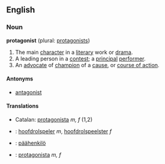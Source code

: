 ==English==

===Noun===
'''protagonist''' (plural: [[protagonists]])

# The main [[character]] in a [[literary]] work or [[drama]].
# A leading person in a [[contest]]; a [[principal]] [[performer]].
# An [[advocate]] of [[champion]] of a [[cause]], or [[course of action]].

====Antonyms====
*[[antagonist]]

====Translations====
*Catalan: [[protagonista]] ''m, f'' (1,2)
{{checktrans}} 
*{{ttbc|Dutch}}: [[hoofdrolspeler]] ''m'', [[hoofdrolspeelster]] ''f''
*{{ttbc|Finnish}}: [[päähenkilö]]
*{{ttbc|Spanish}}: [[protagonista]] ''m, f''